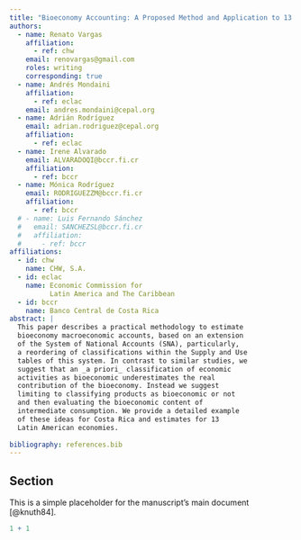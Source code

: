 ```yaml
---
title: "Bioeconomy Accounting: A Proposed Method and Application to 13 Latin American Countries"
authors:
  - name: Renato Vargas
    affiliation:
      - ref: chw
    email: renovargas@gmail.com
    roles: writing
    corresponding: true
  - name: Andrés Mondaini
    affiliation: 
      - ref: eclac
    email: andres.mondaini@cepal.org
  - name: Adrián Rodríguez
    email: adrian.rodriguez@cepal.org
    affiliation: 
      - ref: eclac
  - name: Irene Alvarado
    email: ALVARADOQI@bccr.fi.cr
    affiliation: 
      - ref: bccr
  - name: Mónica Rodríguez
    email: RODRIGUEZZM@bccr.fi.cr
    affiliation: 
      - ref: bccr
  # - name: Luis Fernando Sánchez
  #   email: SANCHEZSL@bccr.fi.cr
  #   affiliation: 
  #     - ref: bccr
affiliations:
  - id: chw
    name: CHW, S.A.
  - id: eclac
    name: Economic Commission for 
          Latin America and The Caribbean
  - id: bccr
    name: Banco Central de Costa Rica
abstract: |
  This paper describes a practical methodology to estimate 
  bioeconomy macroeconomic accounts, based on an extension 
  of the System of National Accounts (SNA), particularly,
  a reordering of classifications within the Supply and Use 
  tables of this system. In contrast to similar studies, we
  suggest that an _a priori_ classification of economic 
  activities as bioeconomic underestimates the real 
  contribution of the bioeconomy. Instead we suggest 
  limiting to classifying products as bioeconomic or not 
  and then evaluating the bioeconomic content of 
  intermediate consumption. We provide a detailed example 
  of these ideas for Costa Rica and estimates for 13 
  Latin American economies.
  
bibliography: references.bib
---
```


## Section

This is a simple placeholder for the manuscript's main document [@knuth84].

```r
1 + 1
```
